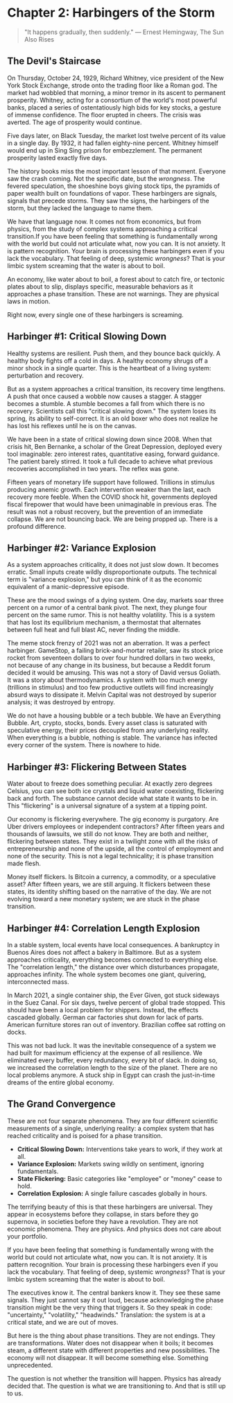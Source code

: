 # Chapter 2: Harbingers of the Storm

> "It happens gradually, then suddenly."
> — Ernest Hemingway, The Sun Also Rises

## The Devil's Staircase

On Thursday, October 24, 1929, Richard Whitney, vice president of the New York Stock Exchange, strode onto the trading floor like a Roman god. The market had wobbled that morning, a minor tremor in its ascent to permanent prosperity. Whitney, acting for a consortium of the world's most powerful banks, placed a series of ostentatiously high bids for key stocks, a gesture of immense confidence. The floor erupted in cheers. The crisis was averted. The age of prosperity would continue.

Five days later, on Black Tuesday, the market lost twelve percent of its value in a single day. By 1932, it had fallen eighty-nine percent. Whitney himself would end up in Sing Sing prison for embezzlement. The permanent prosperity lasted exactly five days.

The history books miss the most important lesson of that moment. Everyone saw the crash coming. Not the specific date, but the _wrongness_. The fevered speculation, the shoeshine boys giving stock tips, the pyramids of paper wealth built on foundations of vapor. These harbingers are signals, signals that precede storms. They saw the signs, the harbingers of the storm, but they lacked the language to name them.

We have that language now. It comes not from economics, but from physics, from the study of complex systems approaching a critical transition.If you have been feeling that something is fundamentally wrong with the world but could not articulate what, now you can. It is not anxiety. It is pattern recognition. Your brain is processing these harbingers even if you lack the vocabulary. That feeling of deep, systemic _wrongness_? That is your limbic system screaming that the water is about to boil.

An economy, like water about to boil, a forest about to catch fire, or tectonic plates about to slip, displays specific, measurable behaviors as it approaches a phase transition. These are not warnings. They are physical laws in motion.

Right now, every single one of these harbingers is screaming.

## Harbinger \#1: Critical Slowing Down

Healthy systems are resilient. Push them, and they bounce back quickly. A healthy body fights off a cold in days. A healthy economy shrugs off a minor shock in a single quarter. This is the heartbeat of a living system: perturbation and recovery.

But as a system approaches a critical transition, its recovery time lengthens. A push that once caused a wobble now causes a stagger. A stagger becomes a stumble. A stumble becomes a fall from which there is no recovery. Scientists call this "critical slowing down." The system loses its spring, its ability to self-correct. It is an old boxer who does not realize he has lost his reflexes until he is on the canvas.

We have been in a state of critical slowing down since 2008\. When that crisis hit, Ben Bernanke, a scholar of the Great Depression, deployed every tool imaginable: zero interest rates, quantitative easing, forward guidance. The patient barely stirred. It took a full decade to achieve what previous recoveries accomplished in two years. The reflex was gone.

Fifteen years of monetary life support have followed. Trillions in stimulus producing anemic growth. Each intervention weaker than the last, each recovery more feeble. When the COVID shock hit, governments deployed fiscal firepower that would have been unimaginable in previous eras. The result was not a robust recovery, but the prevention of an immediate collapse. We are not bouncing back. We are being propped up. There is a profound difference.

## Harbinger \#2: Variance Explosion

As a system approaches criticality, it does not just slow down. It becomes erratic. Small inputs create wildly disproportionate outputs. The technical term is "variance explosion," but you can think of it as the economic equivalent of a manic-depressive episode.

These are the mood swings of a dying system. One day, markets soar three percent on a rumor of a central bank pivot. The next, they plunge four percent on the same rumor. This is not healthy volatility. This is a system that has lost its equilibrium mechanism, a thermostat that alternates between full heat and full blast AC, never finding the middle.

The meme stock frenzy of 2021 was not an aberration. It was a perfect harbinger. GameStop, a failing brick-and-mortar retailer, saw its stock price rocket from seventeen dollars to over four hundred dollars in two weeks, not because of any change in its business, but because a Reddit forum decided it would be amusing. This was not a story of David versus Goliath. It was a story about thermodynamics. A system with too much energy (trillions in stimulus) and too few productive outlets will find increasingly absurd ways to dissipate it. Melvin Capital was not destroyed by superior analysis; it was destroyed by entropy.

We do not have a housing bubble or a tech bubble. We have an Everything Bubble. Art, crypto, stocks, bonds. Every asset class is saturated with speculative energy, their prices decoupled from any underlying reality. When everything is a bubble, nothing is stable. The variance has infected every corner of the system. There is nowhere to hide.

## Harbinger \#3: Flickering Between States

Water about to freeze does something peculiar. At exactly zero degrees Celsius, you can see both ice crystals and liquid water coexisting, flickering back and forth. The substance cannot decide what state it wants to be in. This "flickering" is a universal signature of a system at a tipping point.

Our economy is flickering everywhere. The gig economy is purgatory. Are Uber drivers employees or independent contractors? After fifteen years and thousands of lawsuits, we still do not know. They are both and neither, flickering between states. They exist in a twilight zone with all the risks of entrepreneurship and none of the upside, all the control of employment and none of the security. This is not a legal technicality; it is phase transition made flesh.

Money itself flickers. Is Bitcoin a currency, a commodity, or a speculative asset? After fifteen years, we are still arguing. It flickers between these states, its identity shifting based on the narrative of the day. We are not evolving toward a new monetary system; we are stuck in the phase transition.

## Harbinger \#4: Correlation Length Explosion

In a stable system, local events have local consequences. A bankruptcy in Buenos Aires does not affect a bakery in Baltimore. But as a system approaches criticality, everything becomes connected to everything else. The "correlation length," the distance over which disturbances propagate, approaches infinity. The whole system becomes one giant, quivering, interconnected mass.

In March 2021, a single container ship, the Ever Given, got stuck sideways in the Suez Canal. For six days, twelve percent of global trade stopped. This should have been a local problem for shippers. Instead, the effects cascaded globally. German car factories shut down for lack of parts. American furniture stores ran out of inventory. Brazilian coffee sat rotting on docks.

This was not bad luck. It was the inevitable consequence of a system we had built for maximum efficiency at the expense of all resilience. We eliminated every buffer, every redundancy, every bit of slack. In doing so, we increased the correlation length to the size of the planet. There are no local problems anymore. A stuck ship in Egypt can crash the just-in-time dreams of the entire global economy.

## The Grand Convergence

These are not four separate phenomena. They are four different scientific measurements of a single, underlying reality: a complex system that has reached criticality and is poised for a phase transition.

- **Critical Slowing Down:** Interventions take years to work, if they work at all.
- **Variance Explosion:** Markets swing wildly on sentiment, ignoring fundamentals.
- **State Flickering:** Basic categories like "employee" or "money" cease to hold.
- **Correlation Explosion:** A single failure cascades globally in hours.

The terrifying beauty of this is that these harbingers are universal. They appear in ecosystems before they collapse, in stars before they go supernova, in societies before they have a revolution. They are not economic phenomena. They are physics. And physics does not care about your portfolio.

If you have been feeling that something is fundamentally wrong with the world but could not articulate what, now you can. It is not anxiety. It is pattern recognition. Your brain is processing these harbingers even if you lack the vocabulary. That feeling of deep, systemic _wrongness_? That is your limbic system screaming that the water is about to boil.

The executives know it. The central bankers know it. They see these same signals. They just cannot say it out loud, because acknowledging the phase transition might be the very thing that triggers it. So they speak in code: "uncertainty," "volatility," "headwinds." Translation: the system is at a critical state, and we are out of moves.

But here is the thing about phase transitions. They are not endings. They are transformations. Water does not disappear when it boils; it becomes steam, a different state with different properties and new possibilities. The economy will not disappear. It will become something else. Something unprecedented.

The question is not whether the transition will happen. Physics has already decided that. The question is what we are transitioning to. And that is still up to us.

